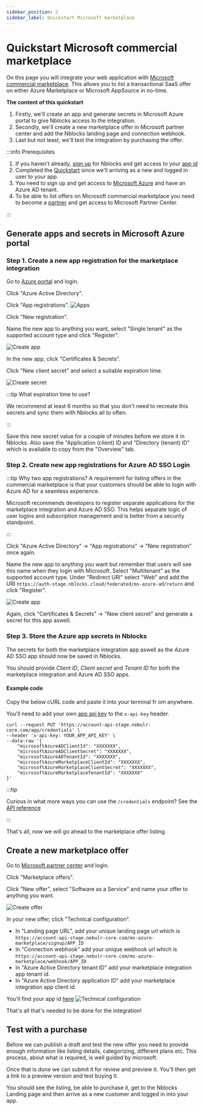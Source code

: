 ```yaml
---
sidebar_position: 2
sidebar_label: Quickstart Microsoft marketplace
---
```



# Quickstart Microsoft commercial marketplace
On this page you will integrate your web application with [Microsoft commercial marketplace](https://partner.microsoft.com/en-US/partnership/the-commercial-marketplace). 
This allows you to list a transactional SaaS offer on either Azure Marketplace or Microsoft AppSource in no-time.
 
**The content of this quickstart**
1. Firstly, we'll create an app and generate secrets in Microsoft Azure portal to give Nblocks access to the integration.
1. Secondly, we'll create a new marketplace offer in Microsoft partner center and add the Nblocks landing page and connection webhook.
1. Last but not least, we'll test the integration by purchasing the offer.

:::info Prerequisites

1. If you haven't already, [sign up](/docs/getting-started/signup) for Nblocks and get access to your [app id](/docs/getting-started/id-and-keys)
1. Completed the [Quickstart](/docs/getting-started/quickstart) since we'll arriving as a new and logged in user to your app.
1. You need to sign up and get access to [Microsoft Azure](https://azure.microsoft.com) and have an Azure AD tenant.
1. To be able to list offers on Microsoft commercial marketplace you need to become a [partner](https://partner.microsoft.com) and get access to Microsoft Partner Center.

:::

## Generate apps and secrets in Microsoft Azure portal

### Step 1. Create a new app registration for the marketplace integration
Go to [Azure portal](https://portal.azure.com) and login.

Click "Azure Active Directory".

Click "App registrations".
![Apps](../assets/microsoft-marketplace/apps.png)

Click "New registration".

Name the new app to anything you want, select "Single tenant" as the supported account type and click "Register".

![Create app](../assets/microsoft-marketplace/create-app-marketplace.png)

In the new app, click "Certificates & Secrets".
 
Click "New client secret" and select a suitable expiration time.

![Create secret](../assets/microsoft-marketplace/app-marketplace-create-secret.png)

:::tip What expiration time to use?

We recommend at least 6 months so that you don't need to recreate this secrets and sync them with Nblocks all to often.

:::

Save this new secret value for a couple of minutes before we store it in Nblocks. Also save the "Application (client) ID and "Directory (tenant) ID" which is available to copy from the "Overview" tab.

### Step 2. Create new app registrations for Azure AD SSO Login
:::tip Why two app registrations?
A requirement for listing offers in the commercial marketplace is that your customers should be able to login with Azure AD for a seamless experience.

Microsoft recommends developers to register separate applications for the marketplace integration and Azure AD SSO. 
This helps separate logic of user logins and subscription management and is better from a security standpoint.

:::

Click "Azure Active Directory" -> "App registrations" -> "New registration" once again.

Name the new app to anything you want but remember that users will see this name when they login with Microsoft.
Select "Multitenant" as the supported account type.
Under "Redirect URI" select "Web" and add the URI `https://auth-stage.nblocks.cloud/federated/ms-azure-ad/return` and click "Register".

![Create app](../assets/microsoft-marketplace/create-app-sso.png)

Again, click  "Certificates & Secrets" -> "New client secret" and generate a secret for this app aswell.

### Step 3. Store the Azure app secrets in Nblocks
The secrets for both the marketplace integration app aswell as the Azure AD SSO app should now be saved in Nblocks.

You should provide *Client ID*, *Client secret* and *Tenant ID* for both the marketplace integration and Azure AD SSO apps.

#### Example code

<Tabs>
<TabItem value="curl" label="cURL" default>
Copy the below cURL code and paste it into your terminal fr om anywhere.

You'll need to add your own [app api key](/docs/getting-started/id-and-keys) to the `x-api-key` header.

```shell
curl --request PUT 'https://account-api-stage.nebulr-core.com/app/credentials' \
--header 'x-api-key: YOUR_APP_API_KEY' \
--data-raw '{
    "microsoftAzureADClientId": "XXXXXXX",
    "microsoftAzureADClientSecret": "XXXXXXX",
    "microsoftAzureADTenantId": "XXXXXXX",
    "microsoftAzureMarketplaceClientId": "XXXXXXX",
    "microsoftAzureMarketplaceClientSecret": "XXXXXXX",
    "microsoftAzureMarketplaceTenantId": "XXXXXXX"
}'
```

:::tip

Curious in what more ways you can use the  `/credentials` endpoint? See the [API reference](https://nebulr-group.github.io/nblocks-api-docs/#update-credentials)

:::
</TabItem>

</Tabs>

That's all, now we will go ahead to the marketplace offer listing.

## Create a new marketplace offer
Go to [Microsoft partner center](https://partner.microsoft.com) and login.

Click "Marketplace offers".

Click "New offer", select "Software as a Service" and name your offer to anything you want.

![Create offer](../assets/microsoft-marketplace/partner-center-new-offer.png)

In your new offer, click "Technical configuration".

- In "Landing page URL", add your unique landing page url which is `https://account-api-stage.nebulr-core.com/ms-azure-marketplace/signup/APP_ID`
- In "Connection webhook" add your unique webhook url which is `https://account-api-stage.nebulr-core.com/ms-azure-marketplace/webhook/APP_ID`
- In "Azure Active Directory tenant ID" add your marketplace integration app tenant id.
- In "Azure Active Directory application ID" add your marketplace integration app client id.

You'll find your app id [here](/docs/getting-started/id-and-keys)
![Technical configuration](../assets/microsoft-marketplace/partner-center-technical-conf.png)

That's all that's needed to be done for the integration!

## Test with a purchase
Before we can publish a draft and test the new offer you need to provide enough information like listing details, categorizing, different plans etc.
This process, about what is required, is well guided by microsoft.

Once that is done we can submit it for review and preview it. You'll then get a link to a preview version and test buying it.

You should see the listing, be able to purchase it, get to the Nblocks Landing page and then arrive as a new customer and logged in into your app.